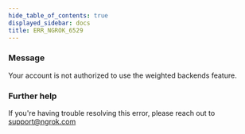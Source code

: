 ```yaml
---
hide_table_of_contents: true
displayed_sidebar: docs
title: ERR_NGROK_6529
---
```


### Message

Your account is not authorized to use the weighted backends feature.

<ErrorDetails />

### Further help

If you're having trouble resolving this error, please reach out to [support@ngrok.com](mailto:support@ngrok.com?subject=Help%20with%20ERR_NGROK_6529)
